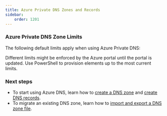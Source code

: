 ```yaml
---
title: Azure Private DNS Zones and Records
sidebar:
    order: 1201
---
```


### Azure Private DNS Zone Limits
The following default limits apply when using Azure Private DNS:
<PrivateDnsZoneLimits />




Different limits might be enforced by the Azure portal until the portal is updated. Use PowerShell to provision elements up to the most current limits.

### Next steps

* To start using Azure DNS, learn how to [create a DNS zone](./dns-getstarted-portal.md) and [create DNS records](./dns-getstarted-portal.md).
* To migrate an existing DNS zone, learn how to [import and export a DNS zone file](dns-import-export.md).